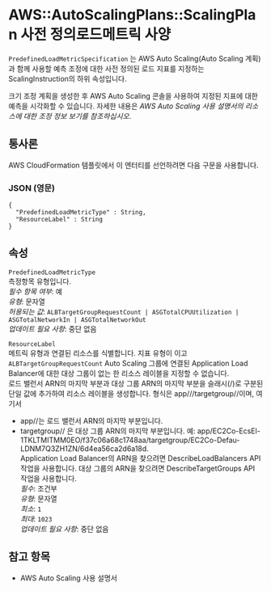 # AWS::AutoScalingPlans::ScalingPlan 사전 정의로드메트릭 사양

`PredefinedLoadMetricSpecification` 는 AWS Auto Scaling(Auto Scaling 계획)과 함께 사용할 예측 조정에 대한 사전 정의된 로드 지표를 지정하는 ScalingInstruction의 하위 속성입니다.

크기 조정 계획을 생성한 후 AWS Auto Scaling 콘솔을 사용하여 지정된 지표에 대한 예측을 시각화할 수 있습니다. 자세한 내용은 _AWS Auto Scaling 사용 설명서의 리소스에 대한 조정 정보 보기를 참조하십시오_.

## 통사론

AWS CloudFormation 템플릿에서 이 엔터티를 선언하려면 다음 구문을 사용합니다.

### JSON (영문)

```
{
  "PredefinedLoadMetricType" : String,
  "ResourceLabel" : String
}
```

## 속성

`PredefinedLoadMetricType`  
측정항목 유형입니다.  
_필수 항목 여부_: 예  
_유형_: 문자열  
_허용되는 값_: `ALBTargetGroupRequestCount | ASGTotalCPUUtilization | ASGTotalNetworkIn | ASGTotalNetworkOut`  
_업데이트 필요 사항_: 중단 없음

`ResourceLabel`  
메트릭 유형과 연결된 리소스를 식별합니다. 지표 유형이 이고 `ALBTargetGroupRequestCount` Auto Scaling 그룹에 연결된 Application Load Balancer에 대한 대상 그룹이 없는 한 리소스 레이블을 지정할 수 없습니다.  
로드 밸런서 ARN의 마지막 부분과 대상 그룹 ARN의 마지막 부분을 슬래시(/)로 구분된 단일 값에 추가하여 리소스 레이블을 생성합니다. 형식은 app/<load-balancer-name>/<load-balancer-id>/targetgroup/<target-group-name>/<target-group-id>이며, 여기서

- app/<load-balancer-name>/<load-balancer-id>는 로드 밸런서 ARN의 마지막 부분입니다.
- targetgroup/<target-group-name>/<target-group-id> 은 대상 그룹 ARN의 마지막 부분입니다.
  예: app/EC2Co-EcsEl-1TKLTMITMM0EO/f37c06a68c1748aa/targetgroup/EC2Co-Defau-LDNM7Q3ZH1ZN/6d4ea56ca2d6a18d.  
  Application Load Balancer의 ARN을 찾으려면 DescribeLoadBalancers API 작업을 사용합니다. 대상 그룹의 ARN을 찾으려면 DescribeTargetGroups API 작업을 사용합니다.  
  _필수_: 조건부  
  _유형_: 문자열  
  _최소_: `1`  
  _최대_: `1023`  
  _업데이트 필요 사항_: 중단 없음

## 참고 항목

- AWS Auto Scaling 사용 설명서

